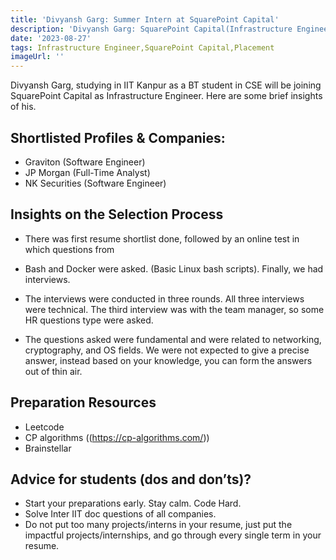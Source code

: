 ```yaml
---
title: 'Divyansh Garg: Summer Intern at SquarePoint Capital'
description: 'Divyansh Garg: SquarePoint Capital(Infrastructure Engineer)'
date: '2023-08-27'
tags: Infrastructure Engineer,SquarePoint Capital,Placement
imageUrl: ''
---
```


Divyansh Garg, studying in IIT Kanpur as a BT student in CSE will be joining SquarePoint Capital as Infrastructure Engineer. Here are some brief insights of his.

## Shortlisted Profiles & Companies:
- Graviton (Software Engineer) 
- JP Morgan (Full-Time Analyst) 
- NK Securities (Software Engineer)

## Insights on the Selection Process
- There was first resume shortlist done, followed by an online test in which questions from
- Bash and Docker were asked. (Basic Linux bash scripts). Finally, we had interviews.

- The interviews were conducted in three rounds. All three interviews were technical. The third interview was with the team manager, so some HR questions type were asked.
- The questions asked were fundamental and were related to networking, cryptography, and OS fields. We were not expected to give a precise answer, instead based on your knowledge, you
can form the answers out of thin air.

##  Preparation Resources
- Leetcode
- CP algorithms ((https://cp-algorithms.com/))
- Brainstellar

## Advice for students (dos and don’ts)? 
- Start your preparations early. Stay calm. Code Hard.
- Solve Inter IIT doc questions of all companies.
- Do not put too many projects/interns in your resume, just put the impactful
projects/internships, and go through every single term in your resume.

